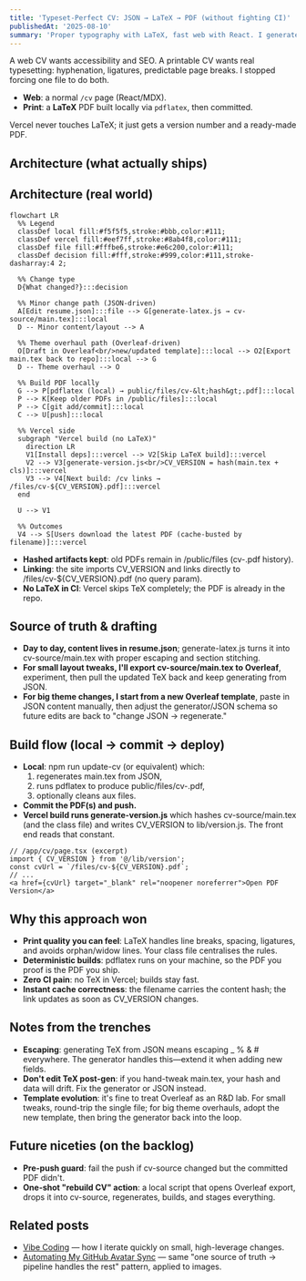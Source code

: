 ```yaml
---
title: 'Typeset-Perfect CV: JSON → LaTeX → PDF (without fighting CI)'
publishedAt: '2025-08-10'
summary: 'Proper typography with LaTeX, fast web with React. I generate a hashed CV PDF locally via pdflatex, keep older versions, and link to the current file using a build-time CV_VERSION.'
---
```


A web CV wants accessibility and SEO. A printable CV wants real typesetting: hyphenation, ligatures, predictable page breaks. I stopped forcing one file to do both.

- **Web**: a normal `/cv` page (React/MDX).
- **Print**: a **LaTeX** PDF built locally via `pdflatex`, then committed.

Vercel never touches LaTeX; it just gets a version number and a ready-made PDF.

## Architecture (what actually ships)

## Architecture (real world)

```mermaid
flowchart LR
  %% Legend
  classDef local fill:#f5f5f5,stroke:#bbb,color:#111;
  classDef vercel fill:#eef7ff,stroke:#8ab4f8,color:#111;
  classDef file fill:#fffbe6,stroke:#e6c200,color:#111;
  classDef decision fill:#fff,stroke:#999,color:#111,stroke-dasharray:4 2;

  %% Change type
  D{What changed?}:::decision

  %% Minor change path (JSON-driven)
  A[Edit resume.json]:::file --> G[generate-latex.js → cv-source/main.tex]:::local
  D -- Minor content/layout --> A

  %% Theme overhaul path (Overleaf-driven)
  O[Draft in Overleaf<br/>new/updated template]:::local --> O2[Export main.tex back to repo]:::local --> G
  D -- Theme overhaul --> O

  %% Build PDF locally
  G --> P[pdflatex (local) → public/files/cv-&lt;hash&gt;.pdf]:::local
  P --> K[Keep older PDFs in /public/files]:::local
  P --> C[git add/commit]:::local
  C --> U[push]:::local

  %% Vercel side
  subgraph "Vercel build (no LaTeX)"
    direction LR
    V1[Install deps]:::vercel --> V2[Skip LaTeX build]:::vercel
    V2 --> V3[generate-version.js<br/>CV_VERSION = hash(main.tex + cls)]:::vercel
    V3 --> V4[Next build: /cv links → /files/cv-${CV_VERSION}.pdf]:::vercel
  end

  U --> V1

  %% Outcomes
  V4 --> S[Users download the latest PDF (cache-busted by filename)]:::vercel
  ```

- **Hashed artifacts kept**: old PDFs remain in /public/files (cv-<hash>.pdf history).
- **Linking**: the site imports CV_VERSION and links directly to /files/cv-${CV_VERSION}.pdf (no query param).
- **No LaTeX in CI**: Vercel skips TeX completely; the PDF is already in the repo.

## Source of truth & drafting
- **Day to day, content lives in resume.json**; generate-latex.js turns it into cv-source/main.tex with proper escaping and section stitching.
- **For small layout tweaks, I'll export cv-source/main.tex to Overleaf**, experiment, then pull the updated TeX back and keep generating from JSON.
- **For big theme changes, I start from a new Overleaf template**, paste in JSON content manually, then adjust the generator/JSON schema so future edits are back to "change JSON → regenerate."

## Build flow (local → commit → deploy)
- **Local**: npm run update-cv (or equivalent) which:
  1. regenerates main.tex from JSON,
  2. runs pdflatex to produce public/files/cv-<hash>.pdf,
  3. optionally cleans aux files.
- **Commit the PDF(s) and push.**
- **Vercel build runs generate-version.js** which hashes cv-source/main.tex (and the class file) and writes CV_VERSION to lib/version.js. The front end reads that constant.

```tsx
// /app/cv/page.tsx (excerpt)
import { CV_VERSION } from '@/lib/version';
const cvUrl = `/files/cv-${CV_VERSION}.pdf`;
// ...
<a href={cvUrl} target="_blank" rel="noopener noreferrer">Open PDF Version</a>
```

## Why this approach won
- **Print quality you can feel**: LaTeX handles line breaks, spacing, ligatures, and avoids orphan/widow lines. Your class file centralises the rules.
- **Deterministic builds**: pdflatex runs on your machine, so the PDF you proof is the PDF you ship.
- **Zero CI pain**: no TeX in Vercel; builds stay fast.
- **Instant cache correctness**: the filename carries the content hash; the link updates as soon as CV_VERSION changes.

## Notes from the trenches
- **Escaping**: generating TeX from JSON means escaping _ % & # everywhere. The generator handles this—extend it when adding new fields.
- **Don't edit TeX post-gen**: if you hand-tweak main.tex, your hash and data will drift. Fix the generator or JSON instead.
- **Template evolution**: it's fine to treat Overleaf as an R&D lab. For small tweaks, round-trip the single file; for big theme overhauls, adopt the new template, then bring the generator back into the loop.

## Future niceties (on the backlog)
- **Pre-push guard**: fail the push if cv-source changed but the committed PDF didn't.
- **One-shot "rebuild CV" action**: a local script that opens Overleaf export, drops it into cv-source, regenerates, builds, and stages everything.

## Related posts
- [Vibe Coding](/blog/vibe-coding) — how I iterate quickly on small, high-leverage changes.
- [Automating My GitHub Avatar Sync](/blog/github-image-sync) — same "one source of truth → pipeline handles the rest" pattern, applied to images.